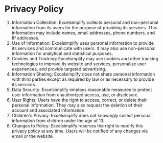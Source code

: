 # Privacy Policy

1. Information Collection: Excelsimplify collects personal and non-personal information from its users for the purpose of providing its services. This information may include names, email addresses, phone numbers, and IP addresses.
2. Use of Information: Excelsimplify uses personal information to provide its services and communicate with users. It may also use non-personal information for analytical and statistical purposes.
3. Cookies and Tracking: Excelsimplify may use cookies and other tracking technologies to improve its website and services, personalize user experiences, and provide targeted advertising.
4. Information Sharing: Excelsimplify does not share personal information with third parties except as required by law or as necessary to provide its services.
5. Data Security: Excelsimplify employs reasonable measures to protect user information from unauthorized access, use, or disclosure.
6. User Rights: Users have the right to access, correct, or delete their personal information. They may also request the deletion of their account and associated information.
7. Children's Privacy: Excelsimplify does not knowingly collect personal information from children under the age of 13.
8. Changes to Policy: Excelsimplify reserves the right to modify this privacy policy at any time. Users will be notified of any changes via email or the website.
